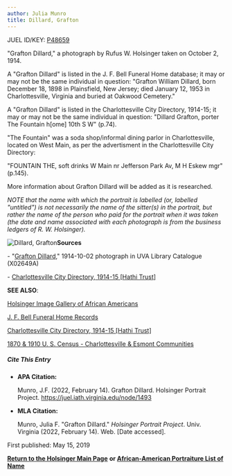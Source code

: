 ```yaml
---
author: Julia Munro
title: Dillard, Grafton
---
```

JUEL ID/KEY: [P48659](http://juel.iath.virginia.edu/public_person?person=48659 "P48659")

"Grafton Dillard," a photograph by Rufus W. Holsinger taken on October 2, 1914. 

  
A "Grafton Dillard" is listed in the J. F. Bell Funeral Home database; it may or may not be the same individual in question: "Grafton William Dillard, born December 18, 1898 in Plainsfield, New Jersey; died January 12, 1953 in Charlottesville, Virginia and buried at Oakwood Cemetery."

A "Grafton Dillard" is listed in the Charlottesville City Directory, 1914-15; it may or may not be the same individual in question: "Dillard Grafton, porter The Fountain h\[ome\] 10th S W" (p.74). 

"The Fountain" was a soda shop/informal dining parlor in Charlottesville, located on West Main, as per the advertisment in the Charlottesville City Directory:   
  
"FOUNTAIN THE, soft drinks W Main nr Jefferson Park Av, M H Eskew mgr" (p.145).

More information about Grafton Dillard will be added as it is researched. 

_NOTE that the name with which the portrait is labelled (or, labelled "untitled") is not necessarily the name of the sitter(s) in the portrait, but rather the name of the person who paid for the portrait when it was taken (the date and name associated with each photograph is from the business ledgers of R. W. Holsinger)._

![Dillard, Grafton](https://iiif.lib.virginia.edu/iiif/uva-lib:1042578/full/778,561/0/default.jpg "Dillard, Grafton")**Sources**

\- "[Grafton Dillard](https://search.lib.virginia.edu/catalog/uva-lib:1042578#?c=0&m=0&s=0&cv=0&xywh=-1%2C-72%2C4019%2C2979 "Dillard, Grafton")," 1914-10-02 photograph in UVA Library Catalogue (X02649A) 

  
\- [Charlottesville City Directory, 1914-15 \[Hathi Trust\]](https://catalog.hathitrust.org/Record/101954103)

**SEE ALSO**:

[Holsinger Image Gallery of African Americans](http://rwholsingerphotos.org/images.php "Holsinger Image Gallery of African Americans")

[J. F. Bell Funeral Home Records](http://www2.vcdh.virginia.edu/afam/raceandplace/perl_scripts/funeral_search.html "J. F. Bell Funeral Home Database")

[Charlottesville City Directory, 1914-15 \[Hathi Trust\]](https://catalog.hathitrust.org/Record/101954103 "Charlottesville City Directory, 1914-15") 

[1870 & 1910 U. S. Census - Charlottesville & Esmont Communities](http://www2.vcdh.virginia.edu/afam/raceandplace/census/search_both.html "1870 & 1910 U. S. Census: Charlottesville and Esmont Communities")

##### **Cite This Entry**

*   **APA Citation:**
    
    Munro, J.F. (2022, February 14). Grafton Dillard. Holsinger Portrait Project. https://juel.iath.virginia.edu/node/1493
    
*   **MLA Citation:**
    
    Munro, Julia F. "Grafton Dillard." _Holsinger Portrait Project_. Univ. Virginia (2022, February 14). Web. \[Date accessed\].
    

  
First published: May 15, 2019    

[**Return to the Holsinger Main Page**](http://juel.iath.virginia.edu/node/980) **or [African-American Portraiture List of Name](http://juel.iath.virginia.edu/node/996)**